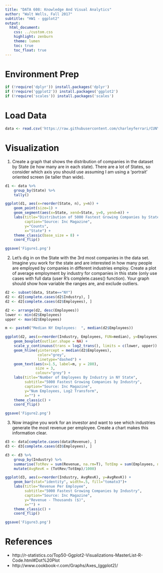 ```yaml
---
title: "DATA 608: Knowledge And Visual Analytics"
author: "Walt Wells, Fall 2017"
subtitle: "HW1 - ggplot2"
output:
  html_document:
    css: ../custom.css
    highlight: zenburn
    theme: lumen
    toc: true
    toc_float: true
---
```


# Environment Prep

```r
if (!require('dplyr')) install.packages('dplyr')
if (!require('ggplot2')) install.packages('ggplot2')
if (!require('scales')) install.packages('scales')
```

# Load Data

```r
data <- read.csv('https://raw.githubusercontent.com/charleyferrari/CUNY_DATA608/master/lecture1/Data/inc5000_data.csv')
```

# Visualization

1. Create a graph that shows the distribution of companies in the dataset by State (ie how many are in each state). There are a lot of States, so consider which axis you should use assuming I am using a ‘portrait’ oriented screen (ie taller than wide).

```r
d1 <- data %>% 
    group_by(State) %>% 
    tally()

ggplot(d1, aes(x=reorder(State, n), y=n)) + 
    geom_point(size=1) + 
    geom_segment(aes(x=State, xend=State, y=0, yend=n)) +
    labs(title="Distribution of 5000 Fastest Growing Companies by State", 
         caption="Source: Inc Magazine",
         y="Counts", 
         x="State") + 
    theme_classic(base_size = 8) +
    coord_flip()

ggsave('Figure1.png')
```

2. Let’s dig in on the State with the 3rd most companies in the data set. Imagine you work for the state and are interested in how many people are employed by companies in different industries employ. Create a plot of average employment by industry for companies in this state (only use cases with full data (user R’s complete.cases() function). Your graph should show how variable the ranges are, and exclude outliers.

```r
d2 <- subset(data, State=="NY")
d2 <- d2[complete.cases(d2$Industry), ] 
d2 <- d2[complete.cases(d2$Employees), ] 

d2 <- arrange(d2, desc(Employees))
lower <- min(d2$Employees)
upper <- max(d2$Employees)

m <- paste0("Median NY Employees:  ", median(d2$Employees))

ggplot(d2, aes(x=reorder(Industry, Employees, FUN=median), y=Employees)) + 
    geom_boxplot(outlier.shape = NA) + 
    scale_y_continuous(trans = log2_trans(), limits = c(lower, upper)) +
    geom_hline(yintercept = median(d2$Employees),
               color="grey", 
               linetype="dashed") +
    geom_text(aes(x=1.5, label=m, y = 280), 
              size = 3,
              colour="grey") +
    labs(title="Number of Employees By Industry in NY State",
         subtitle="5000 Fastest Growing Companies by Industry",
         caption="Source: Inc Magazine",
         y="Num Employees, Log2 Transform", 
         x="") + 
    theme_classic() +
    coord_flip()

ggsave('Figure2.png')
```

3. Now imagine you work for an investor and want to see which industries generate the most revenue per employee. Create a chart makes this information clear.

```r
d3 <- data[complete.cases(data$Revenue), ]
d3 <- d3[complete.cases(d3$Employees), ] 

d3 <- d3 %>%
    group_by(Industry) %>%
    summarise(TotRev = sum(Revenue, na.rm=T), TotEmp = sum(Employees, na.rm=T)) %>%
    mutate(AvgRevK = (TotRev/TotEmp)/1000)

ggplot(d3, aes(x=reorder(Industry, AvgRevK), y=AvgRevK)) + 
    geom_bar(stat="identity", width=.5, fill="tomato3")+ 
    labs(title="Revenue Per Employee",
         subtitle="5000 Fastest Growing Companies by Industry", 
         caption="Source: Inc Magazine",
         y="Revenue - Thousands ($)", 
         x="") + 
    theme_classic() +
    coord_flip()

ggsave('Figure3.png')
```

# References

* http://r-statistics.co/Top50-Ggplot2-Visualizations-MasterList-R-Code.html#Dot%20Plot
* http://www.cookbook-r.com/Graphs/Axes_(ggplot2)/